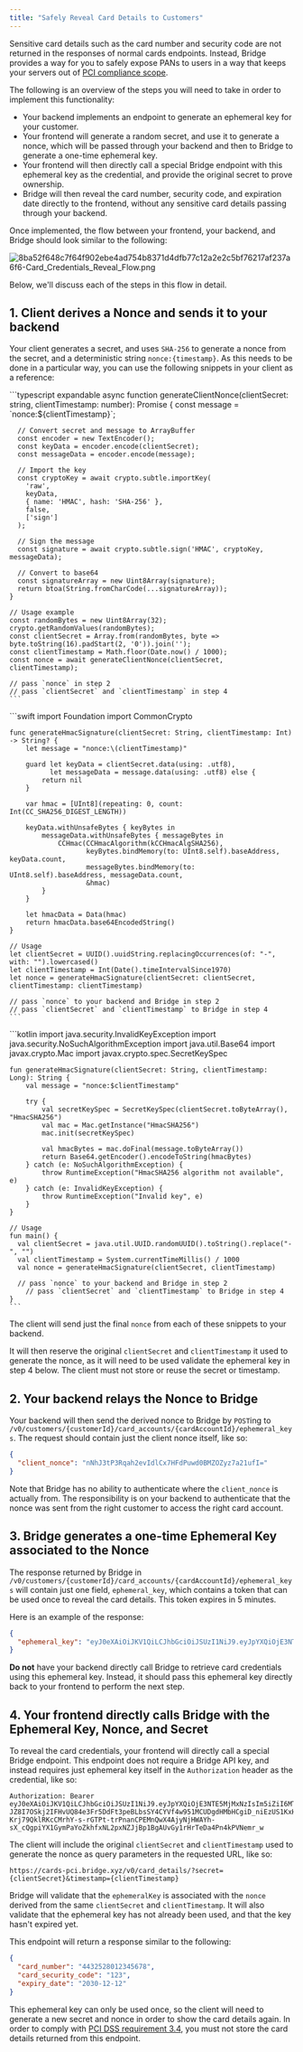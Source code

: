 ```yaml
---
title: "Safely Reveal Card Details to Customers"
---
```


Sensitive card details such as the card number and security code are not returned in the responses of normal cards endpoints. Instead, Bridge provides a way for you to safely expose PANs to users in a way that keeps your servers out of [PCI compliance scope](https://listings.pcisecuritystandards.org/documents/PCIDSS_QRGv3_1.pdf).

The following is an overview of the steps you will need to take in order to implement this functionality:

- Your backend implements an endpoint to generate an ephemeral key for your customer.
- Your frontend will generate a random secret, and use it to generate a nonce, which will be passed through your backend and then to Bridge to generate a one-time ephemeral key.
- Your frontend will then directly call a special Bridge endpoint with this ephemeral key as the credential, and provide the original secret to prove ownership.
- Bridge will then reveal the card number, security code, and expiration date directly to the frontend, without any sensitive card details passing through your backend.

Once implemented, the flow between your frontend, your backend, and Bridge should look similar to the following:

![8ba52f648c7f64f902ebe4ad754b8371d4dfb77c12a2e2c5bf76217af237a6f6-Card_Credentials_Reveal_Flow.png](/images/8ba52f648c7f64f902ebe4ad754b8371d4dfb77c12a2e2c5bf76217af237a6f6-Card_Credentials_Reveal_Flow.png)

Below, we'll discuss each of the steps in this flow in detail.

## **1. Client derives a Nonce and sends it to your backend**

Your client generates a secret, and uses `SHA-256` to generate a nonce from the secret, and a deterministic string `nonce:{timestamp}`. As this needs to be done in a particular way, you can use the following snippets in your client as a reference:

<Tabs>
  <Tab title="Typescript">
    ```typescript expandable
    async function generateClientNonce(clientSecret: string, clientTimestamp: number): Promise<string> {
      const message = `nonce:${clientTimestamp}`;
      
      // Convert secret and message to ArrayBuffer
      const encoder = new TextEncoder();
      const keyData = encoder.encode(clientSecret);
      const messageData = encoder.encode(message);
      
      // Import the key
      const cryptoKey = await crypto.subtle.importKey(
        'raw',
        keyData,
        { name: 'HMAC', hash: 'SHA-256' },
        false,
        ['sign']
      );
      
      // Sign the message
      const signature = await crypto.subtle.sign('HMAC', cryptoKey, messageData);
      
      // Convert to base64
      const signatureArray = new Uint8Array(signature);
      return btoa(String.fromCharCode(...signatureArray));
    }
    
    // Usage example
    const randomBytes = new Uint8Array(32);
    crypto.getRandomValues(randomBytes);
    const clientSecret = Array.from(randomBytes, byte => byte.toString(16).padStart(2, '0')).join('');
    const clientTimestamp = Math.floor(Date.now() / 1000);
    const nonce = await generateClientNonce(clientSecret, clientTimestamp);
    
    // pass `nonce` in step 2
    // pass `clientSecret` and `clientTimestamp` in step 4 
    ```
  </Tab>
  <Tab title="Swift">
    ```swift
    import Foundation
    import CommonCrypto
    
    func generateHmacSignature(clientSecret: String, clientTimestamp: Int) -> String? {
        let message = "nonce:\(clientTimestamp)"
        
        guard let keyData = clientSecret.data(using: .utf8),
              let messageData = message.data(using: .utf8) else {
            return nil
        }
        
        var hmac = [UInt8](repeating: 0, count: Int(CC_SHA256_DIGEST_LENGTH))
        
        keyData.withUnsafeBytes { keyBytes in
            messageData.withUnsafeBytes { messageBytes in
                CCHmac(CCHmacAlgorithm(kCCHmacAlgSHA256),
                       keyBytes.bindMemory(to: UInt8.self).baseAddress, keyData.count,
                       messageBytes.bindMemory(to: UInt8.self).baseAddress, messageData.count,
                       &hmac)
            }
        }
        
        let hmacData = Data(hmac)
        return hmacData.base64EncodedString()
    }
    
    // Usage
    let clientSecret = UUID().uuidString.replacingOccurrences(of: "-", with: "").lowercased()
    let clientTimestamp = Int(Date().timeIntervalSince1970)
    let nonce = generateHmacSignature(clientSecret: clientSecret, clientTimestamp: clientTimestamp)
    
    // pass `nonce` to your backend and Bridge in step 2
    // pass `clientSecret` and `clientTimestamp` to Bridge in step 4
    ```
  </Tab>
  <Tab title="Kotlin">
    ```kotlin
    import java.security.InvalidKeyException
    import java.security.NoSuchAlgorithmException
    import java.util.Base64
    import javax.crypto.Mac
    import javax.crypto.spec.SecretKeySpec
    
    fun generateHmacSignature(clientSecret: String, clientTimestamp: Long): String {
        val message = "nonce:$clientTimestamp"
        
        try {
            val secretKeySpec = SecretKeySpec(clientSecret.toByteArray(), "HmacSHA256")
            val mac = Mac.getInstance("HmacSHA256")
            mac.init(secretKeySpec)
            
            val hmacBytes = mac.doFinal(message.toByteArray())
            return Base64.getEncoder().encodeToString(hmacBytes)
        } catch (e: NoSuchAlgorithmException) {
            throw RuntimeException("HmacSHA256 algorithm not available", e)
        } catch (e: InvalidKeyException) {
            throw RuntimeException("Invalid key", e)
        }
    }
    
    // Usage
    fun main() {
      val clientSecret = java.util.UUID.randomUUID().toString().replace("-", "")
      val clientTimestamp = System.currentTimeMillis() / 1000
      val nonce = generateHmacSignature(clientSecret, clientTimestamp)
      
      // pass `nonce` to your backend and Bridge in step 2
    	// pass `clientSecret` and `clientTimestamp` to Bridge in step 4
    }
    ```
  </Tab>
</Tabs>

The client will send just the final `nonce` from each of these snippets to your backend.

It will then reserve the original `clientSecret` and `clientTimestamp` it used to generate the nonce, as it will need to be used validate the ephemeral key in step 4 below. The client must not store or reuse the secret or timestamp.

## **2. Your backend relays the Nonce to Bridge**

Your backend will then send the derived nonce to Bridge by `POST`ing to `/v0/customers/{customerId}/card_accounts/{cardAccountId}/ephemeral_keys`. The request should contain just the client nonce itself, like so:

```json
{
  "client_nonce": "nNhJ3tP3Rqah2evIdlCx7HFdPuwd0BMZOZyz7a21ufI="
}
```

Note that Bridge has no ability to authenticate where the `client_nonce` is actually from. The responsibility is on your backend to authenticate that the nonce was sent from the right customer to access the right card account.

## **3. Bridge generates a one-time Ephemeral Key associated to the Nonce**

The response returned by Bridge in `/v0/customers/{customerId}/card_accounts/{cardAccountId}/ephemeral_keys` will contain just one field, `ephemeral_key`, which contains a token that can be used once to reveal the card details. This token expires in 5 minutes.

Here is an example of the response:

```json
{
  "ephemeral_key": "eyJ0eXAiOiJKV1QiLCJhbGciOiJSUzI1NiJ9.eyJpYXQiOjE3NTE5MjMxNzIsIm5iZiI6MTc1MTkyMzE3MiwiZXhwIjoxNzUxOTIzNDcyLCJzdWIiOiJmMTg0M2IwNi0xZTgwLTQzMGUtOGUxMy01MTk5OWNmNjZmYjgiLCJhdWQiOiJzZGZzZmQiLCJpc3MiOiJicmlkZ2UtcGNpIn0.QBP7SKYildM9raQN_m3bijbaqO-JZ8I7OSkj2IFHvUQ84e3Fr5DdFt3peBLbsSY4CYVf4w951MCUDgdHMbHCgiD_niEzUS1KxHtT3otT1dbCg4DO0MY3siwjsV9UAWd4huLYvBACWs316Ydk_38Qy5Q_cudkvTKHBzMYm7LsKMwEiCGDeFw95_JJwmvWCoLPx2Xn7MXfYeFOMEYXBKSiUwNtoGVYJxPeO4C-Krj79QklRKcCMrhY-s-rGTPt-trPnanCPEMnQwX4AjyNjHWAYh-sX_cQgpiYX1GymPaYoZkhfxNL2pxNZJjBp1BgAUvGy1rHrTeDa4Pn4kPVNemr_w"
}
```

**Do not** have your backend directly call Bridge to retrieve card credentials using this ephemeral key. Instead, it should pass this ephemeral key directly back to your frontend to perform the next step.

## **4. Your frontend directly calls Bridge with the Ephemeral Key, Nonce, and Secret**

To reveal the card credentials, your frontend will directly call a special Bridge endpoint. This endpoint does not require a Bridge API key, and instead requires just ephemeral key itself in the `Authorization` header as the credential, like so:

```
Authorization: Bearer eyJ0eXAiOiJKV1QiLCJhbGciOiJSUzI1NiJ9.eyJpYXQiOjE3NTE5MjMxNzIsIm5iZiI6MTc1MTkyMzE3MiwiZXhwIjoxNzUxOTIzNDcyLCJzdWIiOiJmMTg0M2IwNi0xZTgwLTQzMGUtOGUxMy01MTk5OWNmNjZmYjgiLCJhdWQiOiJzZGZzZmQiLCJpc3MiOiJicmlkZ2UtcGNpIn0.QBP7SKYildM9raQN_m3bijbaqO-JZ8I7OSkj2IFHvUQ84e3Fr5DdFt3peBLbsSY4CYVf4w951MCUDgdHMbHCgiD_niEzUS1KxHtT3otT1dbCg4DO0MY3siwjsV9UAWd4huLYvBACWs316Ydk_38Qy5Q_cudkvTKHBzMYm7LsKMwEiCGDeFw95_JJwmvWCoLPx2Xn7MXfYeFOMEYXBKSiUwNtoGVYJxPeO4C-Krj79QklRKcCMrhY-s-rGTPt-trPnanCPEMnQwX4AjyNjHWAYh-sX_cQgpiYX1GymPaYoZkhfxNL2pxNZJjBp1BgAUvGy1rHrTeDa4Pn4kPVNemr_w
```

The client will include the original `clientSecret` and `clientTimestamp` used to generate the nonce as query parameters in the requested URL, like so:

```
https://cards-pci.bridge.xyz/v0/card_details/?secret={clientSecret}&timestamp={clientTimestamp}
```

Bridge will validate that the `ephemeralKey` is associated with the `nonce` derived from the same `clientSecret` and `clientTimestamp`. It will also validate that the ephemeral key has not already been used, and that the key hasn't expired yet.

This endpoint will return a response similar to the following:

```json
{
  "card_number": "4432528012345678",
  "card_security_code": "123",
  "expiry_date": "2030-12-12"
}
```

This ephemeral key can only be used once, so the client will need to generate a new secret and nonce in order to show the card details again. In order to comply with [PCI DSS requirement 3.4](https://listings.pcisecuritystandards.org/documents/PCIDSS_QRGv3_1.pdf), you must not store the card details returned from this endpoint.